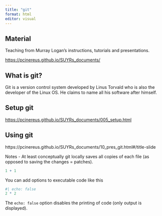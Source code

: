 ```yaml
---
title: "git"
format: html
editor: visual
---
```


## Material

Teaching from Murray Logan's instructions, tutorials and presentations.

<https://pcinereus.github.io/SUYRs_documents/>

## What is git?

Git is a version control system developed by Linus Torvald who is also the developer of the Linux OS. 
He claims to name all his software after himself.

## Setup git

<https://pcinereus.github.io/SUYRs_documents/005_setup.html>

## Using git

https://pcinereus.github.io/SUYRs_documents/10_pres_git.html#/title-slide

Notes
  - At least conceptually git locally saves all copies of each file (as opposed to saving the changes = patches).

  
```r
1 + 1
```

You can add options to executable code like this

```r
#| echo: false
2 * 2
```

The `echo: false` option disables the printing of code (only output is displayed).

